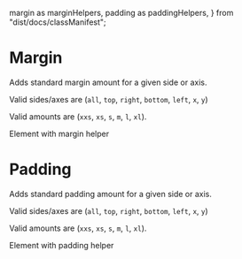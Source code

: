   margin as marginHelpers,
  padding as paddingHelpers,
} from "dist/docs/classManifest";

<Meta title="Style/Helper Classes/Spacing" />

# Margin

Adds standard margin amount for a given side or axis.

Valid sides/axes are (`all`, `top`, `right`, `bottom`, `left`, `x`, `y`)

Valid amounts are (`xxs`, `xs`, `s`, `m`, `l`, `xl`).

<Story name="Margin">
  <ClassExample
    signature="margin--<amount|side|axis>(--<amount>)"
    classCategory={marginHelpers}
  >
    <div style={{ background: "antiquewhite" }}>Element with margin helper</div>
  </ClassExample>
</Story>

# Padding

Adds standard padding amount for a given side or axis.

Valid sides/axes are (`all`, `top`, `right`, `bottom`, `left`, `x`, `y`)

Valid amounts are (`xxs`, `xs`, `s`, `m`, `l`, `xl`).

<Story name="Padding">
  <ClassExample
    signature="padding--<amount|side|axis>(--<amount>)"
    classCategory={paddingHelpers}
  >
    <div style={{ background: "antiquewhite" }}>
      Element with padding helper
    </div>
  </ClassExample>
</Story>
